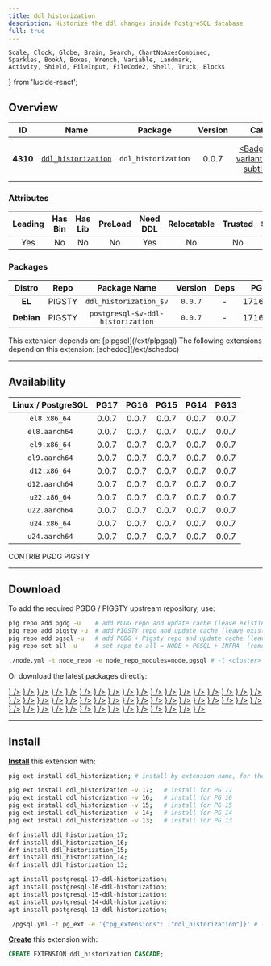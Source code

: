 ```yaml
---
title: ddl_historization
description: Historize the ddl changes inside PostgreSQL database
full: true
---
```


    Scale, Clock, Globe, Brain, Search, ChartNoAxesCombined,
    Sparkles, BookA, Boxes, Wrench, Variable, Landmark,
    Activity, Shield, FileInput, FileCode2, Shell, Truck, Blocks
} from 'lucide-react';

## Overview

| <TooltipIconButton tooltip="Extension unique identifier" side="top">ID</TooltipIconButton> | <TooltipIconButton tooltip="Extension name" side="top">Name</TooltipIconButton> | <TooltipIconButton tooltip="Package name for installation" side="top">Package</TooltipIconButton> | <TooltipIconButton tooltip="Latest available extension version" side="top">Version</TooltipIconButton> | <TooltipIconButton tooltip="Extension category" side="top">Category</TooltipIconButton> | <TooltipIconButton tooltip="Open source license" side="top">License</TooltipIconButton> | <TooltipIconButton tooltip="Programming language" side="top">Lang</TooltipIconButton> |
|:--------:|:--------:|:----------:|:--------------:|:---------------------------------------:|:------------------------------------------------------:|:----:|
| **4310** | [`ddl_historization`](https://github.com/rodo/pg_ddl_historization) | `ddl_historization` | 0.0.7 | <a href="/ext/util" className="no-underline"><Badge icon={<Wrench />} variant="amber-subtle">UTIL</Badge></a> | <a href="/ext/list/license#gpl-20" className="no-underline"><Badge icon={<Scale />} variant="amber-subtle">GPL-2.0</Badge></a> | <a href="/ext/list/lang#sql"><Badge icon={<FileCode2 />} variant="green-subtle">SQL</Badge></a> |

### Attributes

| <TooltipIconButton tooltip="The Primary Leading extension in the Package" side="top">Leading</TooltipIconButton> | <TooltipIconButton tooltip="Contains binary utils" side="top">Has Bin</TooltipIconButton> | <TooltipIconButton tooltip="Contains .so shared library files" side="top">Has Lib</TooltipIconButton> | <TooltipIconButton tooltip="Requires preloading via shared_preload_libraries" side="top">PreLoad</TooltipIconButton> | <TooltipIconButton tooltip="Requires CREATE EXTENSION DDL command" side="top">Need DDL</TooltipIconButton> | <TooltipIconButton tooltip="Can be installed in any schema" side="top">Relocatable</TooltipIconButton> | <TooltipIconButton tooltip="Can be created by non-superuser" side="top">Trusted</TooltipIconButton> | <TooltipIconButton tooltip="Schemas used by this extension" side="top">Schemas</TooltipIconButton> |
|:-------:|:-------:|:-------:|:-------:|:--------:|:-----------:|:-------:|:-------:|
| Yes | No | No | No | Yes | No | No | - |

### Packages

| <TooltipIconButton tooltip="Linux distribution family, EL or Debian" side="top">Distro</TooltipIconButton> | <TooltipIconButton tooltip="Package repository" side="top">Repo</TooltipIconButton> | <TooltipIconButton tooltip="The RPM/DEB Package Name Pattern (replace $v with real pg major)" side="top">Package Name</TooltipIconButton> | <TooltipIconButton tooltip="Latest package version" side="top">Version</TooltipIconButton> | <TooltipIconButton tooltip="RPM/DEB Package dependencies" side="top">Deps</TooltipIconButton> | <TooltipIconButton tooltip="Available in these PostgreSQL Major Versions" side="top">PG Major</TooltipIconButton> |
|:----------:|:--------:|:------------------------:|:-----------:|:------------:|:------------------:|
|   **EL**   | <Badge variant="amber-subtle"><span className="font-bold">PIGSTY</span></Badge> | `ddl_historization_$v` | `0.0.7` | - | <Badge variant="green-subtle">17</Badge><Badge variant="green-subtle">16</Badge><Badge variant="green-subtle">15</Badge><Badge variant="green-subtle">14</Badge><Badge variant="green-subtle">13</Badge> |
| **Debian** | <Badge variant="amber-subtle"><span className="font-bold">PIGSTY</span></Badge> | `postgresql-$v-ddl-historization` | `0.0.7` | - | <Badge variant="green-subtle">17</Badge><Badge variant="green-subtle">16</Badge><Badge variant="green-subtle">15</Badge><Badge variant="green-subtle">14</Badge><Badge variant="green-subtle">13</Badge> |


<Callout title="Dependencies" type="warn">
    This extension depends on: [plpgsql](/ext/plpgsql)
</Callout>

<Callout title="Dependent Extensions" type="info">
    The following extensions depend on this extension: [schedoc](/ext/schedoc)
</Callout>


------

## Availability

| <TooltipIconButton tooltip="Linux Distro Arch / PostgreSQL Major Version" side="top">Linux / PostgreSQL </TooltipIconButton> | **PG17** | **PG16** | **PG15** | **PG14** | **PG13** |
|:-----:|:-----:|:-----:|:-----:|:-----:|:-----:|
| `el8.x86_64` | <Badge variant="amber-subtle">0.0.7</Badge> | <Badge variant="amber-subtle">0.0.7</Badge> | <Badge variant="amber-subtle">0.0.7</Badge> | <Badge variant="amber-subtle">0.0.7</Badge> | <Badge variant="amber-subtle">0.0.7</Badge> |
| `el8.aarch64` | <Badge variant="amber-subtle">0.0.7</Badge> | <Badge variant="amber-subtle">0.0.7</Badge> | <Badge variant="amber-subtle">0.0.7</Badge> | <Badge variant="amber-subtle">0.0.7</Badge> | <Badge variant="amber-subtle">0.0.7</Badge> |
| `el9.x86_64` | <Badge variant="amber-subtle">0.0.7</Badge> | <Badge variant="amber-subtle">0.0.7</Badge> | <Badge variant="amber-subtle">0.0.7</Badge> | <Badge variant="amber-subtle">0.0.7</Badge> | <Badge variant="amber-subtle">0.0.7</Badge> |
| `el9.aarch64` | <Badge variant="amber-subtle">0.0.7</Badge> | <Badge variant="amber-subtle">0.0.7</Badge> | <Badge variant="amber-subtle">0.0.7</Badge> | <Badge variant="amber-subtle">0.0.7</Badge> | <Badge variant="amber-subtle">0.0.7</Badge> |
| `d12.x86_64` | <Badge variant="amber-subtle">0.0.7</Badge> | <Badge variant="amber-subtle">0.0.7</Badge> | <Badge variant="amber-subtle">0.0.7</Badge> | <Badge variant="amber-subtle">0.0.7</Badge> | <Badge variant="amber-subtle">0.0.7</Badge> |
| `d12.aarch64` | <Badge variant="amber-subtle">0.0.7</Badge> | <Badge variant="amber-subtle">0.0.7</Badge> | <Badge variant="amber-subtle">0.0.7</Badge> | <Badge variant="amber-subtle">0.0.7</Badge> | <Badge variant="amber-subtle">0.0.7</Badge> |
| `u22.x86_64` | <Badge variant="amber-subtle">0.0.7</Badge> | <Badge variant="amber-subtle">0.0.7</Badge> | <Badge variant="amber-subtle">0.0.7</Badge> | <Badge variant="amber-subtle">0.0.7</Badge> | <Badge variant="amber-subtle">0.0.7</Badge> |
| `u22.aarch64` | <Badge variant="amber-subtle">0.0.7</Badge> | <Badge variant="amber-subtle">0.0.7</Badge> | <Badge variant="amber-subtle">0.0.7</Badge> | <Badge variant="amber-subtle">0.0.7</Badge> | <Badge variant="amber-subtle">0.0.7</Badge> |
| `u24.x86_64` | <Badge variant="amber-subtle">0.0.7</Badge> | <Badge variant="amber-subtle">0.0.7</Badge> | <Badge variant="amber-subtle">0.0.7</Badge> | <Badge variant="amber-subtle">0.0.7</Badge> | <Badge variant="amber-subtle">0.0.7</Badge> |
| `u24.aarch64` | <Badge variant="amber-subtle">0.0.7</Badge> | <Badge variant="amber-subtle">0.0.7</Badge> | <Badge variant="amber-subtle">0.0.7</Badge> | <Badge variant="amber-subtle">0.0.7</Badge> | <Badge variant="amber-subtle">0.0.7</Badge> |

<Badge variant="green-subtle"><span className="font-black">CONTRIB</span></Badge> <Badge variant="blue-subtle"><span className="font-black">PGDG</span></Badge> <Badge variant="amber-subtle"><span className="font-black">PIGSTY</span></Badge>

------

## Download

To add the required PGDG / PIGSTY upstream repository, use:

```bash tab="pig"
pig repo add pgdg -u    # add PGDG repo and update cache (leave existing repos)
pig repo add pigsty -u  # add PIGSTY repo and update cache (leave existing repos)
pig repo add pgsql -u   # add PGDG + Pigsty repo and update cache (leave existing repos)
pig repo set all -u     # set repo to all = NODE + PGSQL + INFRA  (remove existing repos)
```
```bash tab="pigsty"
./node.yml -t node_repo -e node_repo_modules=node,pgsql # -l <cluster>
```

Or download the latest packages directly:

<Files>
    <Folder name="el8.x86_64">
        <a href="https://repo.pigsty.io/yum/pgsql/el8.x86_64/ddl_historization_17-0.0.7-1PIGSTY.el8.x86_64.rpm"><File name="ddl_historization_17-0.0.7-1PIGSTY.el8.x86_64.rpm" icon={<Package className="text-emerald-500" />} /></a>
        <a href="https://repo.pigsty.io/yum/pgsql/el8.x86_64/ddl_historization_16-0.0.7-1PIGSTY.el8.x86_64.rpm"><File name="ddl_historization_16-0.0.7-1PIGSTY.el8.x86_64.rpm" icon={<Package className="text-emerald-500" />} /></a>
        <a href="https://repo.pigsty.io/yum/pgsql/el8.x86_64/ddl_historization_15-0.0.7-1PIGSTY.el8.x86_64.rpm"><File name="ddl_historization_15-0.0.7-1PIGSTY.el8.x86_64.rpm" icon={<Package className="text-emerald-500" />} /></a>
        <a href="https://repo.pigsty.io/yum/pgsql/el8.x86_64/ddl_historization_14-0.0.7-1PIGSTY.el8.x86_64.rpm"><File name="ddl_historization_14-0.0.7-1PIGSTY.el8.x86_64.rpm" icon={<Package className="text-emerald-500" />} /></a>
        <a href="https://repo.pigsty.io/yum/pgsql/el8.x86_64/ddl_historization_13-0.0.7-1PIGSTY.el8.x86_64.rpm"><File name="ddl_historization_13-0.0.7-1PIGSTY.el8.x86_64.rpm" icon={<Package className="text-emerald-500" />} /></a>
    </Folder>
    <Folder name="el8.aarch64">
        <a href="https://repo.pigsty.io/yum/pgsql/el8.aarch64/ddl_historization_17-0.0.7-1PIGSTY.el8.aarch64.rpm"><File name="ddl_historization_17-0.0.7-1PIGSTY.el8.aarch64.rpm" icon={<Package className="text-orange-500" />} /></a>
        <a href="https://repo.pigsty.io/yum/pgsql/el8.aarch64/ddl_historization_16-0.0.7-1PIGSTY.el8.aarch64.rpm"><File name="ddl_historization_16-0.0.7-1PIGSTY.el8.aarch64.rpm" icon={<Package className="text-orange-500" />} /></a>
        <a href="https://repo.pigsty.io/yum/pgsql/el8.aarch64/ddl_historization_15-0.0.7-1PIGSTY.el8.aarch64.rpm"><File name="ddl_historization_15-0.0.7-1PIGSTY.el8.aarch64.rpm" icon={<Package className="text-orange-500" />} /></a>
        <a href="https://repo.pigsty.io/yum/pgsql/el8.aarch64/ddl_historization_14-0.0.7-1PIGSTY.el8.aarch64.rpm"><File name="ddl_historization_14-0.0.7-1PIGSTY.el8.aarch64.rpm" icon={<Package className="text-orange-500" />} /></a>
        <a href="https://repo.pigsty.io/yum/pgsql/el8.aarch64/ddl_historization_13-0.0.7-1PIGSTY.el8.aarch64.rpm"><File name="ddl_historization_13-0.0.7-1PIGSTY.el8.aarch64.rpm" icon={<Package className="text-orange-500" />} /></a>
    </Folder>
    <Folder name="el9.x86_64">
        <a href="https://repo.pigsty.io/yum/pgsql/el9.x86_64/ddl_historization_17-0.0.7-1PIGSTY.el9.x86_64.rpm"><File name="ddl_historization_17-0.0.7-1PIGSTY.el9.x86_64.rpm" icon={<Package className="text-emerald-500" />} /></a>
        <a href="https://repo.pigsty.io/yum/pgsql/el9.x86_64/ddl_historization_16-0.0.7-1PIGSTY.el9.x86_64.rpm"><File name="ddl_historization_16-0.0.7-1PIGSTY.el9.x86_64.rpm" icon={<Package className="text-emerald-500" />} /></a>
        <a href="https://repo.pigsty.io/yum/pgsql/el9.x86_64/ddl_historization_15-0.0.7-1PIGSTY.el9.x86_64.rpm"><File name="ddl_historization_15-0.0.7-1PIGSTY.el9.x86_64.rpm" icon={<Package className="text-emerald-500" />} /></a>
        <a href="https://repo.pigsty.io/yum/pgsql/el9.x86_64/ddl_historization_14-0.0.7-1PIGSTY.el9.x86_64.rpm"><File name="ddl_historization_14-0.0.7-1PIGSTY.el9.x86_64.rpm" icon={<Package className="text-emerald-500" />} /></a>
        <a href="https://repo.pigsty.io/yum/pgsql/el9.x86_64/ddl_historization_13-0.0.7-1PIGSTY.el9.x86_64.rpm"><File name="ddl_historization_13-0.0.7-1PIGSTY.el9.x86_64.rpm" icon={<Package className="text-emerald-500" />} /></a>
    </Folder>
    <Folder name="el9.aarch64">
        <a href="https://repo.pigsty.io/yum/pgsql/el9.aarch64/ddl_historization_17-0.0.7-1PIGSTY.el9.aarch64.rpm"><File name="ddl_historization_17-0.0.7-1PIGSTY.el9.aarch64.rpm" icon={<Package className="text-orange-500" />} /></a>
        <a href="https://repo.pigsty.io/yum/pgsql/el9.aarch64/ddl_historization_16-0.0.7-1PIGSTY.el9.aarch64.rpm"><File name="ddl_historization_16-0.0.7-1PIGSTY.el9.aarch64.rpm" icon={<Package className="text-orange-500" />} /></a>
        <a href="https://repo.pigsty.io/yum/pgsql/el9.aarch64/ddl_historization_15-0.0.7-1PIGSTY.el9.aarch64.rpm"><File name="ddl_historization_15-0.0.7-1PIGSTY.el9.aarch64.rpm" icon={<Package className="text-orange-500" />} /></a>
        <a href="https://repo.pigsty.io/yum/pgsql/el9.aarch64/ddl_historization_14-0.0.7-1PIGSTY.el9.aarch64.rpm"><File name="ddl_historization_14-0.0.7-1PIGSTY.el9.aarch64.rpm" icon={<Package className="text-orange-500" />} /></a>
        <a href="https://repo.pigsty.io/yum/pgsql/el9.aarch64/ddl_historization_13-0.0.7-1PIGSTY.el9.aarch64.rpm"><File name="ddl_historization_13-0.0.7-1PIGSTY.el9.aarch64.rpm" icon={<Package className="text-orange-500" />} /></a>
    </Folder>
    <Folder name="d12.x86_64">
        <a href="https://repo.pigsty.io/apt/pgsql/bookworm/pool/main/d/ddl-historization/postgresql-17-ddl-historization_0.0.7-1PIGSTY~bookworm_amd64.deb"><File name="postgresql-17-ddl-historization_0.0.7-1PIGSTY~bookworm_amd64.deb" icon={<Box className="text-emerald-500" />} /></a>
        <a href="https://repo.pigsty.io/apt/pgsql/bookworm/pool/main/d/ddl-historization/postgresql-16-ddl-historization_0.0.7-1PIGSTY~bookworm_amd64.deb"><File name="postgresql-16-ddl-historization_0.0.7-1PIGSTY~bookworm_amd64.deb" icon={<Box className="text-emerald-500" />} /></a>
        <a href="https://repo.pigsty.io/apt/pgsql/bookworm/pool/main/d/ddl-historization/postgresql-15-ddl-historization_0.0.7-1PIGSTY~bookworm_amd64.deb"><File name="postgresql-15-ddl-historization_0.0.7-1PIGSTY~bookworm_amd64.deb" icon={<Box className="text-emerald-500" />} /></a>
        <a href="https://repo.pigsty.io/apt/pgsql/bookworm/pool/main/d/ddl-historization/postgresql-14-ddl-historization_0.0.7-1PIGSTY~bookworm_amd64.deb"><File name="postgresql-14-ddl-historization_0.0.7-1PIGSTY~bookworm_amd64.deb" icon={<Box className="text-emerald-500" />} /></a>
        <a href="https://repo.pigsty.io/apt/pgsql/bookworm/pool/main/d/ddl-historization/postgresql-13-ddl-historization_0.0.7-1PIGSTY~bookworm_amd64.deb"><File name="postgresql-13-ddl-historization_0.0.7-1PIGSTY~bookworm_amd64.deb" icon={<Box className="text-emerald-500" />} /></a>
    </Folder>
    <Folder name="d12.aarch64">
        <a href="https://repo.pigsty.io/apt/pgsql/bookworm/pool/main/d/ddl-historization/postgresql-17-ddl-historization_0.0.7-1PIGSTY~bookworm_arm64.deb"><File name="postgresql-17-ddl-historization_0.0.7-1PIGSTY~bookworm_arm64.deb" icon={<Box className="text-orange-500" />} /></a>
        <a href="https://repo.pigsty.io/apt/pgsql/bookworm/pool/main/d/ddl-historization/postgresql-16-ddl-historization_0.0.7-1PIGSTY~bookworm_arm64.deb"><File name="postgresql-16-ddl-historization_0.0.7-1PIGSTY~bookworm_arm64.deb" icon={<Box className="text-orange-500" />} /></a>
        <a href="https://repo.pigsty.io/apt/pgsql/bookworm/pool/main/d/ddl-historization/postgresql-15-ddl-historization_0.0.7-1PIGSTY~bookworm_arm64.deb"><File name="postgresql-15-ddl-historization_0.0.7-1PIGSTY~bookworm_arm64.deb" icon={<Box className="text-orange-500" />} /></a>
        <a href="https://repo.pigsty.io/apt/pgsql/bookworm/pool/main/d/ddl-historization/postgresql-14-ddl-historization_0.0.7-1PIGSTY~bookworm_arm64.deb"><File name="postgresql-14-ddl-historization_0.0.7-1PIGSTY~bookworm_arm64.deb" icon={<Box className="text-orange-500" />} /></a>
        <a href="https://repo.pigsty.io/apt/pgsql/bookworm/pool/main/d/ddl-historization/postgresql-13-ddl-historization_0.0.7-1PIGSTY~bookworm_arm64.deb"><File name="postgresql-13-ddl-historization_0.0.7-1PIGSTY~bookworm_arm64.deb" icon={<Box className="text-orange-500" />} /></a>
    </Folder>
    <Folder name="u22.x86_64">
        <a href="https://repo.pigsty.io/apt/pgsql/jammy/pool/main/d/ddl-historization/postgresql-17-ddl-historization_0.0.7-1PIGSTY~jammy_amd64.deb"><File name="postgresql-17-ddl-historization_0.0.7-1PIGSTY~jammy_amd64.deb" icon={<Box className="text-emerald-500" />} /></a>
        <a href="https://repo.pigsty.io/apt/pgsql/jammy/pool/main/d/ddl-historization/postgresql-16-ddl-historization_0.0.7-1PIGSTY~jammy_amd64.deb"><File name="postgresql-16-ddl-historization_0.0.7-1PIGSTY~jammy_amd64.deb" icon={<Box className="text-emerald-500" />} /></a>
        <a href="https://repo.pigsty.io/apt/pgsql/jammy/pool/main/d/ddl-historization/postgresql-15-ddl-historization_0.0.7-1PIGSTY~jammy_amd64.deb"><File name="postgresql-15-ddl-historization_0.0.7-1PIGSTY~jammy_amd64.deb" icon={<Box className="text-emerald-500" />} /></a>
        <a href="https://repo.pigsty.io/apt/pgsql/jammy/pool/main/d/ddl-historization/postgresql-14-ddl-historization_0.0.7-1PIGSTY~jammy_amd64.deb"><File name="postgresql-14-ddl-historization_0.0.7-1PIGSTY~jammy_amd64.deb" icon={<Box className="text-emerald-500" />} /></a>
        <a href="https://repo.pigsty.io/apt/pgsql/jammy/pool/main/d/ddl-historization/postgresql-13-ddl-historization_0.0.7-1PIGSTY~jammy_amd64.deb"><File name="postgresql-13-ddl-historization_0.0.7-1PIGSTY~jammy_amd64.deb" icon={<Box className="text-emerald-500" />} /></a>
    </Folder>
    <Folder name="u22.aarch64">
        <a href="https://repo.pigsty.io/apt/pgsql/jammy/pool/main/d/ddl-historization/postgresql-17-ddl-historization_0.0.7-1PIGSTY~jammy_arm64.deb"><File name="postgresql-17-ddl-historization_0.0.7-1PIGSTY~jammy_arm64.deb" icon={<Box className="text-orange-500" />} /></a>
        <a href="https://repo.pigsty.io/apt/pgsql/jammy/pool/main/d/ddl-historization/postgresql-16-ddl-historization_0.0.7-1PIGSTY~jammy_arm64.deb"><File name="postgresql-16-ddl-historization_0.0.7-1PIGSTY~jammy_arm64.deb" icon={<Box className="text-orange-500" />} /></a>
        <a href="https://repo.pigsty.io/apt/pgsql/jammy/pool/main/d/ddl-historization/postgresql-15-ddl-historization_0.0.7-1PIGSTY~jammy_arm64.deb"><File name="postgresql-15-ddl-historization_0.0.7-1PIGSTY~jammy_arm64.deb" icon={<Box className="text-orange-500" />} /></a>
        <a href="https://repo.pigsty.io/apt/pgsql/jammy/pool/main/d/ddl-historization/postgresql-14-ddl-historization_0.0.7-1PIGSTY~jammy_arm64.deb"><File name="postgresql-14-ddl-historization_0.0.7-1PIGSTY~jammy_arm64.deb" icon={<Box className="text-orange-500" />} /></a>
        <a href="https://repo.pigsty.io/apt/pgsql/jammy/pool/main/d/ddl-historization/postgresql-13-ddl-historization_0.0.7-1PIGSTY~jammy_arm64.deb"><File name="postgresql-13-ddl-historization_0.0.7-1PIGSTY~jammy_arm64.deb" icon={<Box className="text-orange-500" />} /></a>
    </Folder>
    <Folder name="u24.x86_64">
        <a href="https://repo.pigsty.io/apt/pgsql/noble/pool/main/d/ddl-historization/postgresql-17-ddl-historization_0.0.7-1PIGSTY~noble_amd64.deb"><File name="postgresql-17-ddl-historization_0.0.7-1PIGSTY~noble_amd64.deb" icon={<Box className="text-emerald-500" />} /></a>
        <a href="https://repo.pigsty.io/apt/pgsql/noble/pool/main/d/ddl-historization/postgresql-16-ddl-historization_0.0.7-1PIGSTY~noble_amd64.deb"><File name="postgresql-16-ddl-historization_0.0.7-1PIGSTY~noble_amd64.deb" icon={<Box className="text-emerald-500" />} /></a>
        <a href="https://repo.pigsty.io/apt/pgsql/noble/pool/main/d/ddl-historization/postgresql-15-ddl-historization_0.0.7-1PIGSTY~noble_amd64.deb"><File name="postgresql-15-ddl-historization_0.0.7-1PIGSTY~noble_amd64.deb" icon={<Box className="text-emerald-500" />} /></a>
        <a href="https://repo.pigsty.io/apt/pgsql/noble/pool/main/d/ddl-historization/postgresql-14-ddl-historization_0.0.7-1PIGSTY~noble_amd64.deb"><File name="postgresql-14-ddl-historization_0.0.7-1PIGSTY~noble_amd64.deb" icon={<Box className="text-emerald-500" />} /></a>
        <a href="https://repo.pigsty.io/apt/pgsql/noble/pool/main/d/ddl-historization/postgresql-13-ddl-historization_0.0.7-1PIGSTY~noble_amd64.deb"><File name="postgresql-13-ddl-historization_0.0.7-1PIGSTY~noble_amd64.deb" icon={<Box className="text-emerald-500" />} /></a>
    </Folder>
    <Folder name="u24.aarch64">
        <a href="https://repo.pigsty.io/apt/pgsql/noble/pool/main/d/ddl-historization/postgresql-17-ddl-historization_0.0.7-1PIGSTY~noble_arm64.deb"><File name="postgresql-17-ddl-historization_0.0.7-1PIGSTY~noble_arm64.deb" icon={<Box className="text-orange-500" />} /></a>
        <a href="https://repo.pigsty.io/apt/pgsql/noble/pool/main/d/ddl-historization/postgresql-16-ddl-historization_0.0.7-1PIGSTY~noble_arm64.deb"><File name="postgresql-16-ddl-historization_0.0.7-1PIGSTY~noble_arm64.deb" icon={<Box className="text-orange-500" />} /></a>
        <a href="https://repo.pigsty.io/apt/pgsql/noble/pool/main/d/ddl-historization/postgresql-15-ddl-historization_0.0.7-1PIGSTY~noble_arm64.deb"><File name="postgresql-15-ddl-historization_0.0.7-1PIGSTY~noble_arm64.deb" icon={<Box className="text-orange-500" />} /></a>
        <a href="https://repo.pigsty.io/apt/pgsql/noble/pool/main/d/ddl-historization/postgresql-14-ddl-historization_0.0.7-1PIGSTY~noble_arm64.deb"><File name="postgresql-14-ddl-historization_0.0.7-1PIGSTY~noble_arm64.deb" icon={<Box className="text-orange-500" />} /></a>
        <a href="https://repo.pigsty.io/apt/pgsql/noble/pool/main/d/ddl-historization/postgresql-13-ddl-historization_0.0.7-1PIGSTY~noble_arm64.deb"><File name="postgresql-13-ddl-historization_0.0.7-1PIGSTY~noble_arm64.deb" icon={<Box className="text-orange-500" />} /></a>
    </Folder>
</Files>

------

## Install

[**Install**](/docs/pgsql/extension/install) this extension with:

```bash tab="pig"
pig ext install ddl_historization; # install by extension name, for the current active PG version

pig ext install ddl_historization -v 17;   # install for PG 17
pig ext install ddl_historization -v 16;   # install for PG 16
pig ext install ddl_historization -v 15;   # install for PG 15
pig ext install ddl_historization -v 14;   # install for PG 14
pig ext install ddl_historization -v 13;   # install for PG 13
```
```bash tab="yum" 
dnf install ddl_historization_17;
dnf install ddl_historization_16;
dnf install ddl_historization_15;
dnf install ddl_historization_14;
dnf install ddl_historization_13;
```
```bash tab="apt" 
apt install postgresql-17-ddl-historization;
apt install postgresql-16-ddl-historization;
apt install postgresql-15-ddl-historization;
apt install postgresql-14-ddl-historization;
apt install postgresql-13-ddl-historization;
```
```bash tab="ansible"
./pgsql.yml -t pg_ext -e '{"pg_extensions": ["ddl_historization"]}' # -l <cls>
```

[**Create**](/docs/pgsql/extension/create) this extension with:

```sql
CREATE EXTENSION ddl_historization CASCADE;
```


